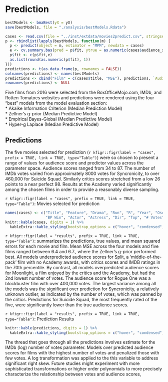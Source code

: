 # Prediction
```r
bestModels <- bmaBest(yX = yX)
save(bestModels, file = "./analysis/bestModels.Rdata")
```


```r
cases <- read.csv(file = "../inst/extdata/movies2predict.csv", stringsAsFactors = FALSE)
p <- rbindlist(lapply(bestModels, function(m) {
  p <- predict(object = m, estimator = "MPM", newdata = cases)
  e <- cv.summary.bas(pred = p$fit, ytrue = as.numeric(cases$audience_score))
  p$fit <- c(p$fit,e)
  as.list(round(as.numeric(p$fit), 1))
}))
predictions <- t(as.data.frame(p, rownames = FALSE))
colnames(predictions) <- names(bestModels)
predictions <- cbind("Film" = c(cases$title, "MSE"), predictions, `Audience Score` = c(cases$audience_score, ""))
rownames(predictions) <- NULL
```

Five films from 2016 were selected from the BoxOfficeMojo.com, IMDb, and Rotten Tomatoes websites and predictions were rendered using the four "best"  models from the model evaluation section:  
* Akaike Information Criterion (Median Prediction Model)   
* Zellner's g-prior (Median Predictive Model)   
* Empirical Bayes-Global (Median Predictive Model)   
* Hyper-g Laplace (Median Predictive Model)   

## Predictions
The five movies selected for prediction (`r kfigr::figr(label = "cases", prefix = TRUE, link = TRUE, type="Table")`) were so chosen to present a range of values for audience score and predictor values across the parameter space. Audience scores ranged from 34 to 87. The number of IMDb votes varied from approximately 8000 votes for Syncronicity,  to over 460,000 for Suicide Squad.  Similarly critics scores stretched from a low 26 points to a near perfect 98. Results at the Academy varied significantly among the chosen films in order to provide a reasonably diverse sampling.

`r kfigr::figr(label = "cases", prefix = TRUE, link = TRUE, type="Table")`: Movies selected for prediction
```r
names(cases) <- c("Title", "Feature", "Drama", "Run", "R", "Year", "Oscar", "Summer", "IMDb Rating", "Critics", "BP Nom",
                  "BP Win", "Actor", "Actress", "Dir", "Top", "# Votes", "Audience")
knitr::kable(cases, digits = 1) %>%
  kableExtra::kable_styling(bootstrap_options = c("hover", "condensed", "responsive"), full_width = T, position = "center")
```

`r kfigr::figr(label = "results", prefix = TRUE, link = TRUE, type="Table")`: summarizes the predictions, true values, and mean squared errors for each movie and film. Mean MSE across the four models and five films ranged between 6.4 and 6.7., where the Zellner's g-prior performed best. All models underpredicted audience scores for Split, a 'middle-of-the-pack' film with no Academy awards, with critics scores and IMDB ratings in the 70th percentile. By contrast, all models overpredicted audience scores for Moonlight, a film enjoyed by the critics and the Academy, but had the 2nd lowest number of votes. The audience score for Rogue One was a blockbuster film with over 400,000 votes. The largest variance among all the models was the significant over prediction for Syncronicity, a relatively unknown outlier, as indicated by the number of votes, which was panned by the critics. Predictions for Suicide Squad, the most frequently rated of the five, were significantly lower than the true audience scores.

`r kfigr::figr(label = "results", prefix = TRUE, link = TRUE, type="Table")`: Prediction Results
```r
knitr::kable(predictions, digits = 1) %>%
  kableExtra::kable_styling(bootstrap_options = c("hover", "condensed", "responsive"), full_width = T, position = "center")
```

The thread that goes through all the predictions involves estimate for the IMDb (log) number of votes parameter.  Models over predicted audience scores for films with the highest number of votes and penalized those with few votes. A log transformation was applied to the this variable to address significant right skew. Future studies might experiment with more sophisticated transformations or higher order polynomials to more precisely characterize the relationship between votes and audience scores, 
